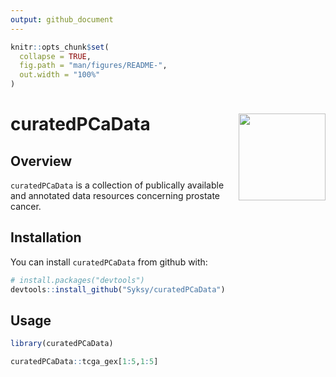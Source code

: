 ```yaml
---
output: github_document
---
```


```r

knitr::opts_chunk$set(
  collapse = TRUE,
  fig.path = "man/figures/README-",
  out.width = "100%"
)

```

# curatedPCaData <img src="man/figures/hex.png" align="right" height="139" />

<!-- badges: start -->
<!-- badges: end -->

## Overview 

`curatedPCaData` is a collection of publically available and annotated data resources
concerning prostate cancer. 

## Installation

You can install `curatedPCaData` from github with: 

```r
# install.packages("devtools")
devtools::install_github("Syksy/curatedPCaData")
```

<!--- add BioConductor once up --->

## Usage

```r
library(curatedPCaData)

curatedPCaData::tcga_gex[1:5,1:5]
```